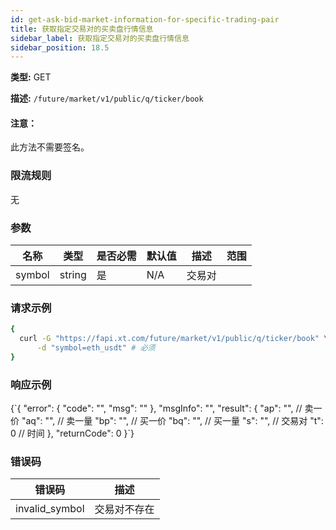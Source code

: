 ```yaml
---
id: get-ask-bid-market-information-for-specific-trading-pair
title: 获取指定交易对的买卖盘行情信息
sidebar_label: 获取指定交易对的买卖盘行情信息
sidebar_position: 18.5
---
```


**类型:** GET

**描述:** `/future/market/v1/public/q/ticker/book`

#### 注意：

此方法不需要签名。

### 限流规则

无

### 参数

| 名称   | 类型   | 是否必需 | 默认值 | 描述     | 范围 |
| ------ | ------ | -------- | ------ | -------- | ---- |
| symbol | string | 是       | N/A    | 交易对   |      |

### 请求示例

```bash title="Request"
{
  curl -G "https://fapi.xt.com/future/market/v1/public/q/ticker/book" \
      -d "symbol=eth_usdt" # 必须
}
```

### 响应示例


<CodeBlock language="json" title="Response">
  {`{
  "error": {
    "code": "",
    "msg": ""
  },
  "msgInfo": "",
  "result": {
    "ap": "", // 卖一价
    "aq": "", // 卖一量
    "bp": "", // 买一价
    "bq": "", // 买一量
    "s": "",  // 交易对
    "t": 0    // 时间
  },
  "returnCode": 0
}`}
</CodeBlock>

### 错误码

| 错误码 | 描述 |
|-------------|----------------|
| invalid_symbol | 交易对不存在 |